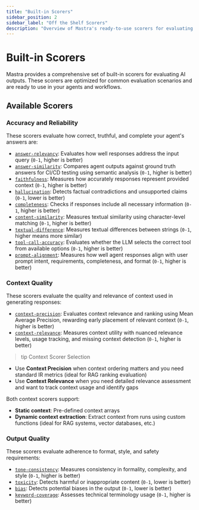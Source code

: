 ```yaml
---
title: "Built-in Scorers"
sidebar_position: 2
sidebar_label: "Off the Shelf Scorers"
description: "Overview of Mastra's ready-to-use scorers for evaluating AI outputs across quality, safety, and performance dimensions."
---
```


# Built-in Scorers

Mastra provides a comprehensive set of built-in scorers for evaluating AI outputs. These scorers are optimized for common evaluation scenarios and are ready to use in your agents and workflows.

## Available Scorers

### Accuracy and Reliability

These scorers evaluate how correct, truthful, and complete your agent's answers are:

- [`answer-relevancy`](/reference/scorers/answer-relevancy): Evaluates how well responses address the input query (`0-1`, higher is better)
- [`answer-similarity`](/reference/scorers/answer-similarity): Compares agent outputs against ground truth answers for CI/CD testing using semantic analysis (`0-1`, higher is better)
- [`faithfulness`](/reference/scorers/faithfulness): Measures how accurately responses represent provided context (`0-1`, higher is better)
- [`hallucination`](/reference/scorers/hallucination): Detects factual contradictions and unsupported claims (`0-1`, lower is better)
- [`completeness`](/reference/scorers/completeness): Checks if responses include all necessary information (`0-1`, higher is better)
- [`content-similarity`](/reference/scorers/content-similarity): Measures textual similarity using character-level matching (`0-1`, higher is better)
- [`textual-difference`](/reference/scorers/textual-difference): Measures textual differences between strings (`0-1`, higher means more similar)
- [`tool-call-accuracy`](/reference/scorers/tool-call-accuracy): Evaluates whether the LLM selects the correct tool from available options (`0-1`, higher is better)
- [`prompt-alignment`](/reference/scorers/prompt-alignment): Measures how well agent responses align with user prompt intent, requirements, completeness, and format (`0-1`, higher is better)

### Context Quality

These scorers evaluate the quality and relevance of context used in generating responses:

- [`context-precision`](/reference/scorers/context-precision): Evaluates context relevance and ranking using Mean Average Precision, rewarding early placement of relevant context (`0-1`, higher is better)
- [`context-relevance`](/reference/scorers/context-relevance): Measures context utility with nuanced relevance levels, usage tracking, and missing context detection (`0-1`, higher is better)

> tip Context Scorer Selection
- Use **Context Precision** when context ordering matters and you need standard IR metrics (ideal for RAG ranking evaluation)
- Use **Context Relevance** when you need detailed relevance assessment and want to track context usage and identify gaps

Both context scorers support:
- **Static context**: Pre-defined context arrays
- **Dynamic context extraction**: Extract context from runs using custom functions (ideal for RAG systems, vector databases, etc.)

### Output Quality

These scorers evaluate adherence to format, style, and safety requirements:

- [`tone-consistency`](/reference/scorers/tone-consistency): Measures consistency in formality, complexity, and style (`0-1`, higher is better)
- [`toxicity`](/reference/scorers/toxicity): Detects harmful or inappropriate content (`0-1`, lower is better)
- [`bias`](/reference/scorers/bias): Detects potential biases in the output (`0-1`, lower is better)
- [`keyword-coverage`](/reference/scorers/keyword-coverage): Assesses technical terminology usage (`0-1`, higher is better)
